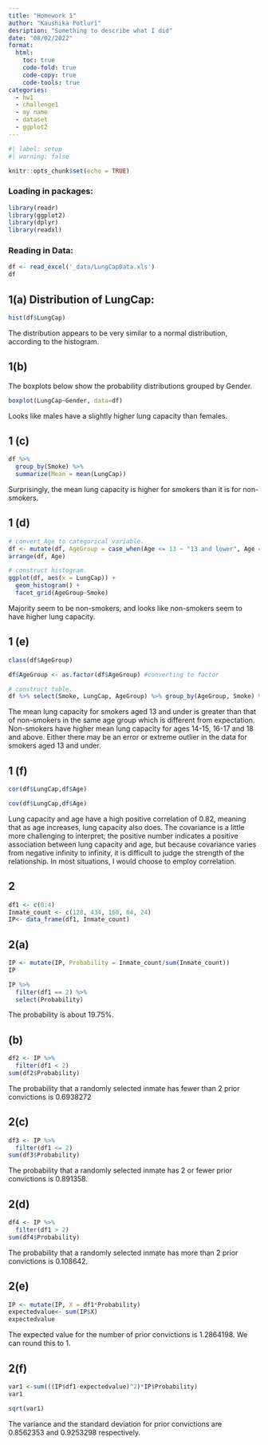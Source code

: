 ```yaml
---
title: "Homework 1"
author: "Kaushika Potluri"
desription: "Something to describe what I did"
date: "08/02/2022"
format:
  html:
    toc: true
    code-fold: true
    code-copy: true
    code-tools: true
categories:
  - hw1
  - challenge1
  - my name
  - dataset
  - ggplot2
---
```


```r
#| label: setup
#| warning: false

knitr::opts_chunk$set(echo = TRUE)
```

### Loading in packages:
```r
library(readr)
library(ggplot2)
library(dplyr)
library(readxl)

```

### Reading in Data:
```r
df <- read_excel('_data/LungCapData.xls')
df
```

## 1(a) Distribution of LungCap:

```r
hist(df$LungCap)
```
The distribution appears to be very similar to a normal distribution, according to the histogram.

## 1(b)
The boxplots below show the probability distributions grouped by Gender.
```r
boxplot(LungCap~Gender, data=df)
```
Looks like males have a slightly higher lung capacity than females.

## 1 (c)

```r
df %>%
  group_by(Smoke) %>%
  summarize(Mean = mean(LungCap))
```

Surprisingly, the mean lung capacity is higher for smokers than it is for non-smokers.

## 1 (d)
```r

# convert Age to categorical variable.
df <- mutate(df, AgeGroup = case_when(Age <= 13 ~ "13 and lower", Age == 14 | Age == 15 ~ "14-15", Age == 16 | Age == 17 ~ "16-17", Age >= 18 ~ "18 and above"))
arrange(df, Age)

# construct histogram.
ggplot(df, aes(x = LungCap)) +
  geom_histogram() +
  facet_grid(AgeGroup~Smoke)
```

Majority seem to be non-smokers, and looks like non-smokers seem to have higher lung capacity.

## 1 (e)

```r
class(df$AgeGroup)
```

```r
df$AgeGroup <- as.factor(df$AgeGroup) #converting to factor

# construct table.
df %>% select(Smoke, LungCap, AgeGroup) %>% group_by(AgeGroup, Smoke) %>% summarise(mean(LungCap))
```
The mean lung capacity for smokers aged 13 and under is greater than that of non-smokers in the same age group which is different from expectation. Non-smokers have higher mean lung capacity for ages 14-15, 16-17 and 18 and above.
Either there may be an error or extreme outlier in the data for smokers aged 13 and under.

## 1 (f)

```r
cor(df$LungCap,df$Age)
```

```r
cov(df$LungCap,df$Age)
```

Lung capacity and age have a high positive correlation of 0.82, meaning that as age increases, lung capacity also does. The covariance is a little more challenging to interpret; the positive number indicates a positive association between lung capacity and age, but because covariance varies from negative infinity to infinity, it is difficult to judge the strength of the relationship. In most situations, I would choose to employ correlation.

## 2
```r
df1 <- c(0:4)
Inmate_count <- c(128, 434, 160, 64, 24)
IP<- data_frame(df1, Inmate_count)
```

## 2(a)
```r
IP <- mutate(IP, Probability = Inmate_count/sum(Inmate_count))
IP
```
```r
IP %>%
  filter(df1 == 2) %>%
  select(Probability)
```

The probability is about 19.75%.

## (b)
```r
df2 <- IP %>%
  filter(df1 < 2)
sum(df2$Probability)
```

The probability that a randomly selected inmate has fewer than 2 prior convictions is 0.6938272

## 2(c)

```r
df3 <- IP %>%
  filter(df1 <= 2)
sum(df3$Probability)
```

The probability that a randomly selected inmate has 2 or fewer prior convictions is 0.891358.

## 2(d)
```r
df4 <- IP %>%
  filter(df1 > 2)
sum(df4$Probability)
```
The probability that a randomly selected inmate has more than 2 prior convictions is 0.108642.

## 2(e)
```r
IP <- mutate(IP, X = df1*Probability)
expectedvalue<- sum(IP$X)
expectedvalue


```

The expected value for the number of prior convictions is 1.2864198. 
We can round this to 1.

## 2(f)
```r
var1 <-sum(((IP$df1-expectedvalue)^2)*IP$Probability)
var1
```

```r
sqrt(var1)
```

The variance and the standard deviation for prior convictions are 0.8562353 and 0.9253298 respectively.